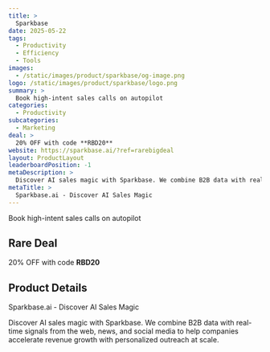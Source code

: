 ```yaml
---
title: >
  Sparkbase
date: 2025-05-22
tags:
  - Productivity
  - Efficiency
  - Tools
images:
  - /static/images/product/sparkbase/og-image.png
logo: /static/images/product/sparkbase/logo.png
summary: >
  Book high-intent sales calls on autopilot
categories:
  - Productivity
subcategories:
  - Marketing
deal: >
  20% OFF with code **RBD20**
website: https://sparkbase.ai/?ref=rarebigdeal
layout: ProductLayout
leaderboardPosition: -1
metaDescription: >
  Discover AI sales magic with Sparkbase. We combine B2B data with real-time signals from the web, news, and social media to help companies accelerate revenue growth with personalized outreach at scale.
metaTitle: >
  Sparkbase.ai - Discover AI Sales Magic
---
```

Book high-intent sales calls on autopilot

## Rare Deal

20% OFF with code **RBD20**

## Product Details

Sparkbase.ai - Discover AI Sales Magic

Discover AI sales magic with Sparkbase. We combine B2B data with real-time signals from the web, news, and social media to help companies accelerate revenue growth with personalized outreach at scale.
